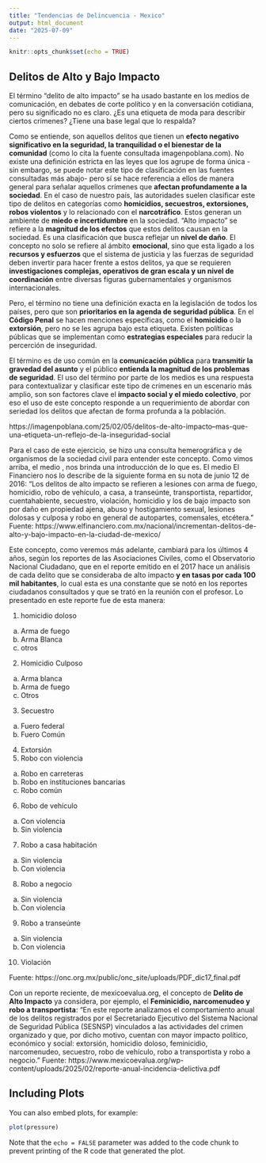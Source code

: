 ---
title: "Tendencias de Delincuencia - Mexico"
output: html_document
date: "2025-07-09"
---

```{r setup, include=FALSE}
knitr::opts_chunk$set(echo = TRUE)
```

## Delitos de Alto y Bajo Impacto

El término "delito de alto impacto" se ha usado bastante en los medios de comunicación, en debates de corte político y en la conversación cotidiana, pero su significado no es claro. ¿Es una etiqueta de moda para describir ciertos crímenes? ¿Tiene una base legal que lo respalda? 

Como se entiende, son aquellos delitos que tienen un **efecto negativo significativo en la seguridad, la tranquilidad o el bienestar de la comunidad** (como lo cita la fuente consultada imagenpoblana.com). No existe una definición estricta en las leyes que los agrupe de forma única -sin embargo, se puede notar este tipo de clasificación en las fuentes consultadas más abajo- pero sí se hace referencia a ellos de manera general para señalar aquellos crímenes que **afectan profundamente a la sociedad**.
En el caso de nuestro país, las autoridades suelen clasificar este tipo de delitos en categorías como **homicidios, secuestros, extorsiones, robos violentos** y lo relacionado con el **narcotráfico**. Estos generan un ambiente de **miedo e incertidumbre** en la sociedad. 
"Alto impacto" se refiere a la **magnitud de los efectos** que estos delitos causan en la sociedad. Es una clasificación que busca reflejar un **nivel de daño**. El concepto no solo se refiere al ámbito **emocional**, sino que esta ligado a los **recursos y esfuerzos** que el sistema de justicia y las fuerzas de seguridad deben invertir para hacer frente a estos delitos, ya que se requieren **investigaciones complejas, operativos de gran escala y un nivel de coordinación** entre diversas figuras gubernamentales y organismos internacionales.

Pero, el término no tiene una definición exacta en la legislación de todos los países, pero que son **prioritarios en la agenda de seguridad pública**. En el **Código Penal** se hacen menciones específicas, como el **homicidio** o la **extorsión**, pero no se les agrupa bajo esta etiqueta. Existen políticas públicas que se implementan como **estrategias especiales** para reducir la percerción de inseguridad. 

El término es de uso común en la **comunicación pública** para **transmitir la gravedad del asunto** y el público **entienda la magnitud de los problemas de seguridad**. El uso del término por parte de los medios es una respuesta para contextualizar y clasificar este tipo de crímenes en un escenario más amplio, son son factores clave el **impacto social y el miedo colectivo**, por eso el uso de este concepto responde a un requerimiento de abordar con seriedad los delitos que afectan de forma profunda a la población. 



https://imagenpoblana.com/25/02/05/delitos-de-alto-impacto--mas-que-una-etiqueta-un-reflejo-de-la-inseguridad-social

Para el caso de este ejercicio, se hizo una consulta hemerográfica y de organismos de la sociedad civil para entender este concepto. Como vimos arriba, el medio \url{imagenpoblana.com}, nos brinda una introducción de lo que es. El medio El Financiero nos lo describe de la siguiente forma en su nota de junio 12 de 2016: "Los delitos de alto impacto se refieren a lesiones con arma de fuego, homicidio, robo de vehículo, a casa, a transeúnte, transportista, repartidor, cuentahabiente, secuestro, violación, homicidio y los de bajo impacto son por daño en propiedad ajena, abuso y hostigamiento sexual, lesiones dolosas y culposa y robo en general de autopartes, comensales, etcétera."
Fuente:
https://www.elfinanciero.com.mx/nacional/incrementan-delitos-de-alto-y-bajo-impacto-en-la-ciudad-de-mexico/

Este concepto, como veremos más adelante, cambiará para los últimos 4 años, según los reportes de las Asociaciones Civiles, como el Observatorio Nacional Ciudadano, que en el reporte emitido en el 2017 hace un análisis de cada delito que se consideraba de alto impacto **y en tasas por cada 100 mil habitantes**, lo cual esta es una constante que se notó en los reportes ciudadanos consultados y que se trató en la reunión con el profesor. Lo presentado en este reporte fue de esta manera: 

1) homicidio doloso
  a) Arma de fuego
  b) Arma Blanca
  c) otros
2) Homicidio Culposo
  a) Arma blanca
  b) Arma de fuego
  c) Otros
3) Secuestro
  a) Fuero federal
  b) Fuero Común
4) Extorsión
5) Robo con violencia
  a) Robo en carreteras
  b) Robo en instituciones bancarias
  c) Robo común
6) Robo de vehículo
  a) Con violencia
  b) Sin violencia
7) Robo a casa habitación
  a) Sin violencia
  b) Con violencia
8) Robo a negocio
  a) Sin violencia
  b) Con violencia
9) Robo a transeúnte
  a) Sin violencia
  b) Con violencia
10) Violación

<!-- #"Si comparamos lo sucedido en 2016 respecto a 2017, las tasas **por cada 100 mil #habitantes** de homicidio doloso crecieron 22.08%, de homicidio culposo 3.06%, de #extorsión 6.17%, de robo con violencia 34.13%, de robo de vehículo 14.37%, de robo a #casa habitación 0.27%, de robo a negocio 27.76%, de robo a transeúnte 24.00%. Por #su parte, dismunuyó 5.22 % la tasa de secuestro (fuero común y federal) y 2.58% la de #violación. Esto evidencia que ocho de los 10 delitos de alto impacto que analizamos en el #ONC incrementaron en el ámbito nacional."-->
Fuente: 
https://onc.org.mx/public/onc_site/uploads/PDF_dic17_final.pdf

Con un reporte reciente, de mexicoevalua.org, el concepto de __Delito de Alto Impacto__ ya considera, por ejemplo, el **Feminicidio, narcomenudeo y robo a transportista**: "En este reporte analizamos el comportamiento anual de los delitos registrados por el Secretariado Ejecutivo del Sistema Nacional de Seguridad Pública (SESNSP) vinculados a las actividades del crimen organizado y que, por dicho motivo, cuentan con mayor impacto político, económico y social: extorsión, homicidio doloso, feminicidio, narcomenudeo, secuestro, robo de vehículo, robo a transportista y robo a negocio." <!--**Este reporte coincide con los datos que se descargo de kaggle **-->
Fuente:
https://www.mexicoevalua.org/wp-content/uploads/2025/02/reporte-anual-incidencia-delictiva.pdf


## Including Plots

You can also embed plots, for example:

```{r pressure, echo=FALSE}
plot(pressure)
```

Note that the `echo = FALSE` parameter was added to the code chunk to prevent printing of the R code that generated the plot.
